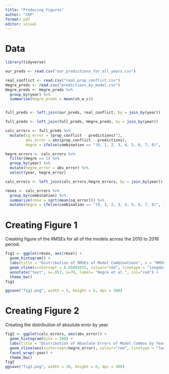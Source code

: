 ```yaml
---
title: "Producing Figures"
author: "CKP"
format: pdf
editor: visual
---
```


# Data

```r
library(tidyverse)

our_preds <- read.csv("our_predictions_for_all_years.csv")

real_conflict <- read.csv("real_prop_conflict.csv")
Hegre_preds <- read.csv("predictions_by_model.csv")
Hegre_preds <- Hegre_preds %>%
  group_by(year) %>%
  summarize(hegre_preds = mean(sh_w_c))


full_preds <- left_join(our_preds, real_conflict, by = join_by(year))

full_preds <- left_join(full_preds, Hegre_preds, by = join_by(year))

calc_errors <- full_preds %>%
  mutate(sq_error = (prop_conflict - predictions)^2,
         abs_error = abs(prop_conflict - predictions),
         Hegre = ifelse(combination == "(0, 1, 2, 3, 4, 5, 6, 7, 8)", 1, 0))

hegre_errors <- calc_errors %>%
  filter(Hegre == 1) %>%
  group_by(year) %>%
  mutate(hegre_error = abs_error) %>%
  select(year, hegre_error)

calc_errors <- left_join(calc_errors,hegre_errors, by = join_by(year))

rmses <- calc_errors %>%
  group_by(combination) %>%
  summarize(rmse = sqrt(mean(sq_error))) %>%
  mutate(Hegre = ifelse(combination == "(0, 1, 2, 3, 4, 5, 6, 7, 8)", 1, 0))
```

# Creating Figure 1

Creating figure of the RMSEs for all of the models across the 2010 to 2018 period.

```r
fig1 <- ggplot(rmses, aes(rmse)) +
  geom_histogram() +
  labs(title = "Distribution of RMSEs of Model Combinations", x = "RMSE", y = "Frequency") +
  geom_vline(xintercept = 0.05893075, colour="red", linetype = "longdash") +
  annotate("text", x=.057, y=70, label= "Hegre et al.", col="red") +
  theme_bw()
fig1

ggsave("fig1.png", width = 5, height = 5, dpi = 300)
```

# Creating Figure 2

Creating the distribution of absolute error by year.

```r
fig2 <- ggplot(calc_errors, aes(abs_error)) +
  geom_histogram(bins = 100) +
  labs(title = "Distribution of Absolute Errors of Model Combos by Year", x = "Absolute Error", y = "Frequency") +
  geom_vline(aes(xintercept=hegre_error), colour="red", linetype = "longdash") +
  facet_wrap(~year) +
  theme_bw()
fig2
ggsave("fig2.png", width = 10, height = 6, dpi = 300)
```


